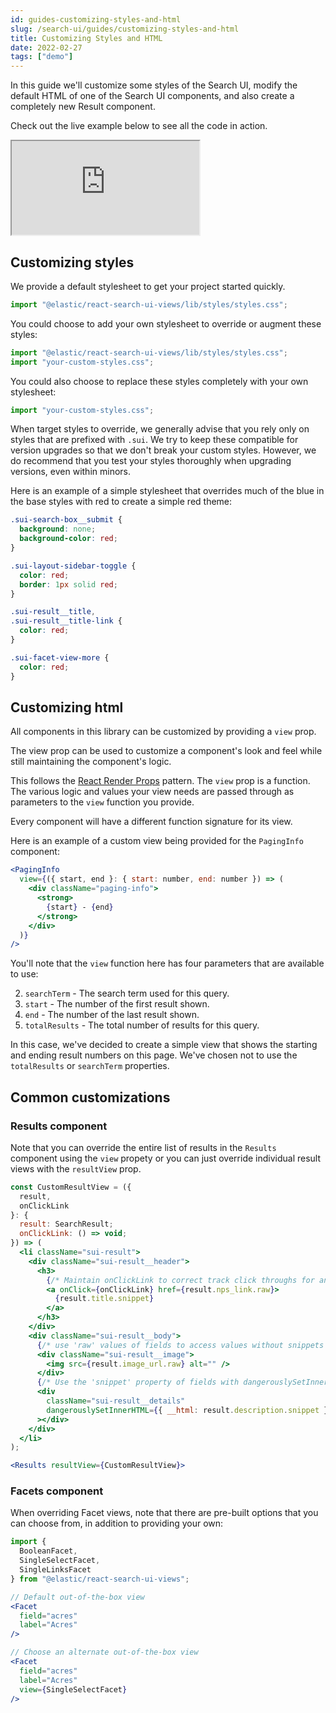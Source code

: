 ```yaml
---
id: guides-customizing-styles-and-html
slug: /search-ui/guides/customizing-styles-and-html
title: Customizing Styles and HTML
date: 2022-02-27
tags: ["demo"]
---
```


In this guide we'll customize some styles of the Search UI, modify the default HTML of one of the Search UI components, and also create a completely new Result component.

Check out the live example below to see all the code in action.

<iframe
  src="https://codesandbox.io/embed/github/elastic/search-ui/tree/master/examples/sandbox?autoresize=1&fontsize=12&initialpath=%2Fcustomizing-styles-and-html&module=%2Fsrc%2Fpages%2Fcustomizing-styles-and-html%2Findex.js&theme=light&view=preview&hidedevtools=1"
  style={{
    width: "100%",
    height: "800px",
    overflow: "hidden"
  }}
  title="Search UI"
  allow="accelerometer; ambient-light-sensor; camera; encrypted-media; geolocation; gyroscope; hid; microphone; midi; payment; usb; vr; xr-spatial-tracking"
  sandbox="allow-forms allow-modals allow-popups allow-presentation allow-same-origin allow-scripts"
></iframe>

## Customizing styles

We provide a default stylesheet to get your project started quickly.

```jsx
import "@elastic/react-search-ui-views/lib/styles/styles.css";
```

You could choose to add your own stylesheet to override or augment these styles:

```jsx
import "@elastic/react-search-ui-views/lib/styles/styles.css";
import "your-custom-styles.css";
```

You could also choose to replace these styles completely with your own stylesheet:

```jsx
import "your-custom-styles.css";
```

When target styles to override, we generally advise that you rely only on styles that are prefixed with `.sui`. We try to keep these compatible for version upgrades so that we don't break your custom styles. However, we do recommend that you test your styles thoroughly when upgrading versions, even within minors.

Here is an example of a simple stylesheet that overrides much of the blue in the base styles with red to create a simple red theme:

```css
.sui-search-box__submit {
  background: none;
  background-color: red;
}

.sui-layout-sidebar-toggle {
  color: red;
  border: 1px solid red;
}

.sui-result__title,
.sui-result__title-link {
  color: red;
}

.sui-facet-view-more {
  color: red;
}
```

## Customizing html

All components in this library can be customized by providing a `view` prop.

The view prop can be used to customize a component's look and feel while still maintaining the component's logic.

This follows the [React Render Props](https://reactjs.org/docs/render-props.html) pattern. The `view` prop is a function. The various
logic and values your view needs are passed through as parameters to the `view` function you provide.

Every component will have a different function signature for its view.

Here is an example of a custom view being provided for the `PagingInfo` component:

```jsx
<PagingInfo
  view={({ start, end }: { start: number, end: number }) => (
    <div className="paging-info">
      <strong>
        {start} - {end}
      </strong>
    </div>
  )}
/>
```

You'll note that the `view` function here has four parameters that are available to use:

2. `searchTerm` - The search term used for this query.
3. `start` - The number of the first result shown.
4. `end` - The number of the last result shown.
5. `totalResults` - The total number of results for this query.

In this case, we've decided to create a simple view that shows the starting and ending result numbers on this page. We've chosen not to use
the `totalResults` or `searchTerm` properties.

## Common customizations

### Results component

Note that you can override the entire list of results in the `Results` component using the `view` propety or you can just override individual
result views with the `resultView` prop.

```jsx
const CustomResultView = ({
  result,
  onClickLink
}: {
  result: SearchResult;
  onClickLink: () => void;
}) => (
  <li className="sui-result">
    <div className="sui-result__header">
      <h3>
        {/* Maintain onClickLink to correct track click throughs for analytics*/}
        <a onClick={onClickLink} href={result.nps_link.raw}>
          {result.title.snippet}
        </a>
      </h3>
    </div>
    <div className="sui-result__body">
      {/* use 'raw' values of fields to access values without snippets */}
      <div className="sui-result__image">
        <img src={result.image_url.raw} alt="" />
      </div>
      {/* Use the 'snippet' property of fields with dangerouslySetInnerHtml to render snippets */}
      <div
        className="sui-result__details"
        dangerouslySetInnerHTML={{ __html: result.description.snippet }}
      ></div>
    </div>
  </li>
);

<Results resultView={CustomResultView}>
```

### Facets component

When overriding Facet views, note that there are pre-built options that you can choose from, in addition to providing your own:

```jsx
import {
  BooleanFacet,
  SingleSelectFacet,
  SingleLinksFacet
} from "@elastic/react-search-ui-views";

// Default out-of-the-box view
<Facet
  field="acres"
  label="Acres"
/>

// Choose an alternate out-of-the-box view
<Facet
  field="acres"
  label="Acres"
  view={SingleSelectFacet}
/>
```
